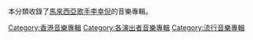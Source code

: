 本分類收錄了[[馬來西亞|馬來西亞]][[歌手|歌手]][[李幸倪|李幸倪]]的音樂專輯。

[[Category:香港音樂專輯|Category:香港音樂專輯]]
[[Category:各演出者音樂專輯|Category:各演出者音樂專輯]]
[[Category:流行音樂專輯|Category:流行音樂專輯]]